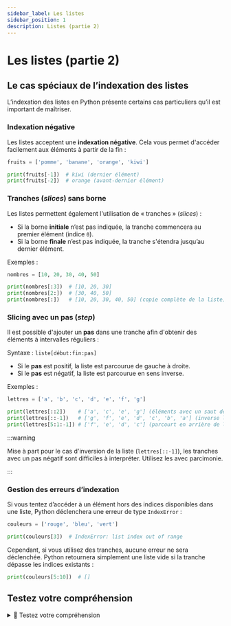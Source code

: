 ```yaml
---
sidebar_label: Les listes
sidebar_position: 1
description: Listes (partie 2)
---
```


# Les listes (partie 2)

## Le cas spéciaux de l’indexation des listes

L’indexation des listes en Python présente certains cas particuliers qu’il est
important de maîtriser.

### Indexation négative

Les listes acceptent une **indexation négative**. Cela vous permet d'accéder
facilement aux éléments à partir de la fin :

```python
fruits = ['pomme', 'banane', 'orange', 'kiwi']

print(fruits[-1])  # kiwi (dernier élément)
print(fruits[-2])  # orange (avant-dernier élément)
```

### Tranches (*slices*) sans borne

Les listes permettent également l'utilisation de « tranches » (*slices*) :

* Si la borne **initiale** n’est pas indiquée, la tranche commencera au premier élément (indice `0`).
* Si la borne **finale** n’est pas indiquée, la tranche s'étendra jusqu’au dernier élément.

Exemples :

```python
nombres = [10, 20, 30, 40, 50]

print(nombres[:3])  # [10, 20, 30]
print(nombres[2:])  # [30, 40, 50]
print(nombres[:])   # [10, 20, 30, 40, 50] (copie complète de la liste)
```

### Slicing avec un pas (*step*)

Il est possible d'ajouter un **pas** dans une tranche afin d'obtenir des éléments à intervalles réguliers :

Syntaxe : `liste[début:fin:pas]`

* Si le **pas** est positif, la liste est parcourue de gauche à droite.
* Si le **pas** est négatif, la liste est parcourue en sens inverse.

Exemples :

```python
lettres = ['a', 'b', 'c', 'd', 'e', 'f', 'g']

print(lettres[::2])    # ['a', 'c', 'e', 'g'] (éléments avec un saut de 2)
print(lettres[::-1])   # ['g', 'f', 'e', 'd', 'c', 'b', 'a'] (inverse la liste)
print(lettres[5:1:-1]) # ['f', 'e', 'd', 'c'] (parcourt en arrière de l'indice 5 à 2)
```

:::warning

Mise à part pour le cas d'inversion de la liste (`lettres[::-1]`), les tranches avec un pas négatif sont difficiles à
interpréter. Utilisez les avec parcimonie.

:::

### Gestion des erreurs d’indexation

Si vous tentez d’accéder à un élément hors des indices disponibles dans une
liste, Python déclenchera une erreur de type `IndexError` :

```python
couleurs = ['rouge', 'bleu', 'vert']

print(couleurs[3])  # IndexError: list index out of range
```

Cependant, si vous utilisez des tranches, aucune erreur ne sera déclenchée.
Python retournera simplement une liste vide si la tranche dépasse les indices
existants :

```python
print(couleurs[5:10])  # []
```

## Testez votre compréhension

<details>
<summary>🤔 Testez votre compréhension</summary>

<MultipleChoiceTabs>

<MultipleChoice>
Que retourne l'instruction suivante ?

```python
lst = ['a', 'b', 'c', 'd']
print(lst[-2])
```

<MultipleChoiceOption isCorrect>
`c`
</MultipleChoiceOption>
<MultipleChoiceOption>
`b`
</MultipleChoiceOption>
<MultipleChoiceOption>
`d`
</MultipleChoiceOption>
<MultipleChoiceOption>
Erreur d'indexation
</MultipleChoiceOption>
</MultipleChoice>

<MultipleChoice>
Quelle liste est obtenue avec ce slicing ?

```python
lst = [1, 2, 3, 4, 5]
print(lst[:3])
```

<MultipleChoiceOption isCorrect>
`[1, 2, 3]`
</MultipleChoiceOption>
<MultipleChoiceOption>
`[1, 2]`
</MultipleChoiceOption>
<MultipleChoiceOption>
`[2, 3, 4]`
</MultipleChoiceOption>
<MultipleChoiceOption>
`[3, 4, 5]`
</MultipleChoiceOption>
</MultipleChoice>

<MultipleChoice>
Que produit l'instruction suivante ?

```python
lst = [10, 20, 30, 40]
print(lst[::-1])
```

<MultipleChoiceOption>
`[20, 30, 40, 10]`
</MultipleChoiceOption>
<MultipleChoiceOption isCorrect>
`[40, 30, 20, 10]`
</MultipleChoiceOption>
<MultipleChoiceOption>
`[10, 20, 30, 40]`
</MultipleChoiceOption>
<MultipleChoiceOption>
`[30, 20, 10]`
</MultipleChoiceOption>
</MultipleChoice>

<MultipleChoice>
Quel résultat sera affiché par ce code ?

```python
lst = ['x', 'y', 'z']
print(lst[5:])
```

<MultipleChoiceOption>
`['z']`
</MultipleChoiceOption>
<MultipleChoiceOption>
`['y', 'z']`
</MultipleChoiceOption>
<MultipleChoiceOption isCorrect>
`[]`
</MultipleChoiceOption>
<MultipleChoiceOption>
Erreur d'indexation
</MultipleChoiceOption>
</MultipleChoice>

<MultipleChoice>
Quelle est la sortie du slicing suivant ?

```python
lst = ['a', 'b', 'c', 'd', 'e', 'f']
print(lst[1:5:2])
```

<MultipleChoiceOption>
`['a', 'c', 'e']`
</MultipleChoiceOption>
<MultipleChoiceOption isCorrect>
`['b', 'd']`
</MultipleChoiceOption>
<MultipleChoiceOption>
`['b', 'd', 'f']`
</MultipleChoiceOption>
<MultipleChoiceOption>
`['c', 'e']`
</MultipleChoiceOption>
</MultipleChoice>

</MultipleChoiceTabs>
</details>

